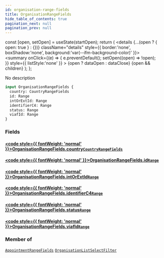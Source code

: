 ```yaml
---
id: organisation-range-fields
title: OrganisationRangeFields
hide_table_of_contents: true
pagination_next: null
pagination_prev: null
---
```







  const [open, setOpen] = useState(startOpen);
  return (
    <details {...(open ? { open: true } : {})} className="details" style={{ border:'none', boxShadow:'none', background:'var(--ifm-background-color)' }}>
      <summary
        onClick={(e) => {
          e.preventDefault();
          setOpen((open) => !open);
        }}
        style={{ listStyle:'none' }}
      >
      {open ? dataOpen : dataClose}
      </summary>
      {open && children}
    </details>
  );
};




No description


```graphql
input OrganisationRangeFields {
  country: CountryRangeFields
  id: Range
  intOrExtId: Range
  identifierC4: Range
  status: Range
  viafId: Range
}
```




### Fields

#### [<code style={{ fontWeight: 'normal' }}>OrganisationRangeFields.<b>country</b></code>](#)<Bullet />[`CountryRangeFields`](/cris/inputs/country-range-fields) <Badge class="secondary" text="input"/>
> 
> 

#### [<code style={{ fontWeight: 'normal' }}>OrganisationRangeFields.<b>id</b></code>](#)<Bullet />[`Range`](/cris/inputs/range) <Badge class="secondary" text="input"/>
> 
> 

#### [<code style={{ fontWeight: 'normal' }}>OrganisationRangeFields.<b>intOrExtId</b></code>](#)<Bullet />[`Range`](/cris/inputs/range) <Badge class="secondary" text="input"/>
> 
> 

#### [<code style={{ fontWeight: 'normal' }}>OrganisationRangeFields.<b>identifierC4</b></code>](#)<Bullet />[`Range`](/cris/inputs/range) <Badge class="secondary" text="input"/>
> 
> 

#### [<code style={{ fontWeight: 'normal' }}>OrganisationRangeFields.<b>status</b></code>](#)<Bullet />[`Range`](/cris/inputs/range) <Badge class="secondary" text="input"/>
> 
> 

#### [<code style={{ fontWeight: 'normal' }}>OrganisationRangeFields.<b>viafId</b></code>](#)<Bullet />[`Range`](/cris/inputs/range) <Badge class="secondary" text="input"/>
> 
> 



### Member of

[`AppointmentRangeFields`](/cris/inputs/appointment-range-fields)  <Badge class="secondary" text="input"/><Bullet />[`OrganisationListSelectFilter`](/cris/inputs/organisation-list-select-filter)  <Badge class="secondary" text="input"/>

